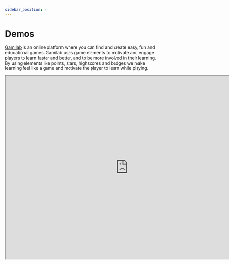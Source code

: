 ```yaml
---
sidebar_position: 4
---
```


# Demos

[Gamilab](https://gamilab.com/) is an online platform where you can find and create easy, fun and educational games. Gamilab uses game elements to motivate and engage players to learn faster and better, and to be more involved in their learning. By using elements like points, stars, highscores and badges we make learning feel like a game and motivate the player to learn while playing.

<iframe
  class="edlib-iframe"
  title="Test your gamification knowledge"
  width="800"
  height="600"
  src="https://gamilab.com/play/01f9e063-d44f-47be-a4e1-6199de06929c/embed"
/>
<br />
<em>Gamilab game: Test Your Gamification Knowledge</em>
<br />
<br />

With Edlib, Gamilab can use [H5P-based content](https://h5p.org/content-types-and-applications) for in-game exercises. For example, in the game above, different H5P-based content types are used, including [Multiple Choice](https://h5p.org/multichoice), [Fill in the Blanks](https://h5p.org/fill-in-the-blanks) and [Find the Hotspot](https://h5p.org/image-hotspot-question).

:::info
To actually play the game above, provide a nickname and click on the Continue button and follow the instructions. Good luck! :wink:
:::
